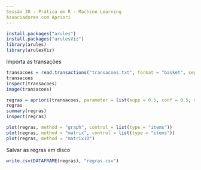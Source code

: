 ```yaml
---
Sessão 30 - Prática em R - Machine Learning
Associadores com Apriori
---
```


```r
install.packages("arules")
install.packages("arulesViz")
library(arules)
library(arulesViz)
```

Importa as transações
```r
transacoes = read.transactions("transacoes.txt", format = "basket", sep = ",")
transacoes
inspect(transacoes)
image(transacoes)
```

```r
regras = apriori(transacoes, parameter = list(supp = 0.5, conf = 0.5, minlen = 2))
regras
summary(regras)
inspect(regras)
```

```r
plot(regras, method = "graph", control = list(type = "items"))
plot(regras, method = "matrix", control = list(type = "items"))
plot(regras, method = "matrix3D")
```

Salvar as regras em disco
```r
write.csv(DATAFRAME(regras), "regras.csv")
```

